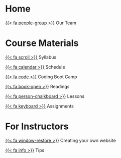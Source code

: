 # Home

[{{< fa people-group >}}](Info/our_team.qmd) Our Team


# Course Materials

[{{< fa scroll >}}](Info/syllabus.qmd) Syllabus

[{{< fa calendar >}}](schedule.qmd) Schedule

[{{< fa code >}}](Bootcamp/coding_basics_for_this_course.qmd) Coding Boot Camp

[{{< fa book-open >}}](Readings/readings.qmd)  Readings

[{{< fa person-chalkboard >}}](Lessons/lessons.qmd) Lessons

[{{< fa keyboard >}}](Assignments/assignments.qmd) Assignments

# For Instructors

[{{< fa window-restore >}}](For_Instructors/create_website.qmd) Creating your own website

[{{< fa info >}}](For_Instructors/tips.qmd) Tips
